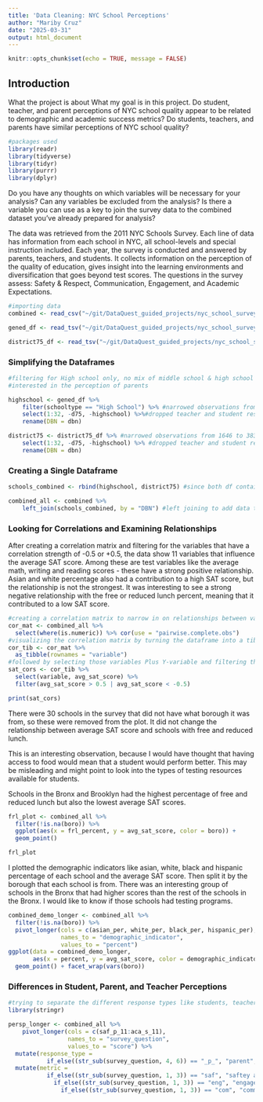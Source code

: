 ```yaml
---
title: 'Data Cleaning: NYC School Perceptions'
author: "Mariby Cruz"
date: "2025-03-31"
output: html_document
---
```


```r
knitr::opts_chunk$set(echo = TRUE, message = FALSE)
```

## Introduction

What the project is about
What my goal is in this project.
Do student, teacher, and parent perceptions of NYC school quality appear to be related to demographic and academic success metrics?
Do students, teachers, and parents have similar perceptions of NYC school quality?

```r
#packages used
library(readr)
library(tidyverse)
library(tidyr)
library(purrr)
library(dplyr)
```

Do you have any thoughts on which variables will be necessary for your analysis?
Can any variables be excluded from the analysis?
Is there a variable you can use as a key to join the survey data to the combined dataset you've already prepared for analysis?

The data was retrieved from the 2011 NYC Schools Survey. Each line of data has information from each school in NYC, all school-levels and special instruction included. Each year, the survey is conducted and answered by parents, teachers, and students. It collects information on the perception of the quality of education, gives insight into the learning environments and diversification that goes beyond test scores. The questions in the survey assess: Safety & Respect, Communication, Engagement, and Academic Expectations.

```r
#importing data
combined <- read_csv("~/git/DataQuest_guided_projects/nyc_school_survey/combined_schools.csv", show_col_types =  FALSE)

gened_df <- read_tsv("~/git/DataQuest_guided_projects/nyc_school_survey/2011 data files online/masterfile11_gened_final.txt", show_col_types = FALSE)

district75_df <- read_tsv("~/git/DataQuest_guided_projects/nyc_school_survey/2011 data files online/masterfile11_d75_final.txt", show_col_types = FALSE) 
```

### Simplifying the Dataframes

```r
#filtering for High school only, no mix of middle school & high school for example.
#interested in the perception of parents

highschool <- gened_df %>%
    filter(schooltype == "High School") %>% #narrowed observations from 1646 to 383
    select(1:32, -d75, -highschool) %>%#dropped teacher and student responses
    rename(DBN = dbn)

district75 <- district75_df %>% #narrowed observations from 1646 to 383
    select(1:32, -d75, -highschool) %>% #dropped teacher and student responses
    rename(DBN = dbn)
```

### Creating a Single Dataframe

```r
schools_combined <- rbind(highschool, district75) #since both df contained the same columns, rbind() used

combined_all <- combined %>%
    left_join(schools_combined, by = "DBN") #left joining to add data that matches DBN on the combined dataframe which has all testing scores

```

### Looking for Correlations and Examining Relationships

After creating a correlation matrix and filtering for the variables that have a correlation strength of -0.5 or +0.5, the data show 11 variables that influence the average SAT score. 
Among these are test variables like the average math, writing and reading scores - these have a strong positive relationship. 
Asian and white percentage also had a contribution to a high SAT score, but the relationship is not the strongest. 
It was interesting to see a strong negative relationship with the free or reduced lunch percent, meaning that it contributed to a low SAT score.
```r
#creating a correlation matrix to narrow in on relationships between variables
cor_mat <- combined_all %>%
  select(where(is.numeric)) %>% cor(use = "pairwise.complete.obs")
#visualizing the correlation matrix by turning the dataframe into a tibble
cor_tib <- cor_mat %>%
  as_tibble(rownames = "variable")
#followed by selecting those variables Plus Y-variable and filtering the cor strength.
sat_cors <- cor_tib %>%
  select(variable, avg_sat_score) %>%
  filter(avg_sat_score > 0.5 | avg_sat_score < -0.5) 

print(sat_cors)
```

There were 30 schools in the survey that did not have what borough it was from, so these were removed from the plot. It did not change the relationship between average SAT score and schools with free and reduced lunch. 

This is an interesting observation, because I would have thought that having access to food would mean that a student would perform better. This may be misleading and might point to look into the types of testing resources available for students. 

Schools in the Bronx and Brooklyn had the highest percentage of free and reduced lunch but also the lowest average SAT scores. 
```r
frl_plot <- combined_all %>% 
  filter(!is.na(boro)) %>%
  ggplot(aes(x = frl_percent, y = avg_sat_score, color = boro)) +
  geom_point()

frl_plot
```

I plotted the demographic indicators like asian, white, black and hispanic percentage of each school and the average SAT score. Then split it by the borough that each school is from. There was an interesting group of schools in the Bronx that had higher scores than the rest of the schools in the Bronx. I would like to know if those schools had testing programs. 

```r
combined_demo_longer <- combined_all %>%
  filter(!is.na(boro)) %>%
  pivot_longer(cols = c(asian_per, white_per, black_per, hispanic_per),
               names_to = "demographic_indicator",
               values_to = "percent")
ggplot(data = combined_demo_longer,
       aes(x = percent, y = avg_sat_score, color = demographic_indicator)) +
  geom_point() + facet_wrap(vars(boro))
```

### Differences in Student, Parent, and Teacher Perceptions
```r
#trying to separate the different response types like students, teachers and the metrics like academic, safety 
library(stringr)

persp_longer <- combined_all %>%
    pivot_longer(cols = c(saf_p_11:aca_s_11),
                 names_to = "survey_question",
                 values_to = "score") %>%
  mutate(response_type = 
           if_else((str_sub(survey_question, 4, 6)) == "_p_", "parent",                               if_else((str_sub(survey_question, 4, 6)) == "_t_", "teacher",                             if_else((str_sub(survey_question, 4, 6)) == "_s_", "student", "tot")))) %>%
  mutate(metric =
           if_else((str_sub(survey_question, 1, 3)) == "saf", "saftey and respect",
             if_else((str_sub(survey_question, 1, 3)) == "eng", "engagement",
               if_else((str_sub(survey_question, 1, 3)) == "com", "communication", "academic expectations"))))
```


